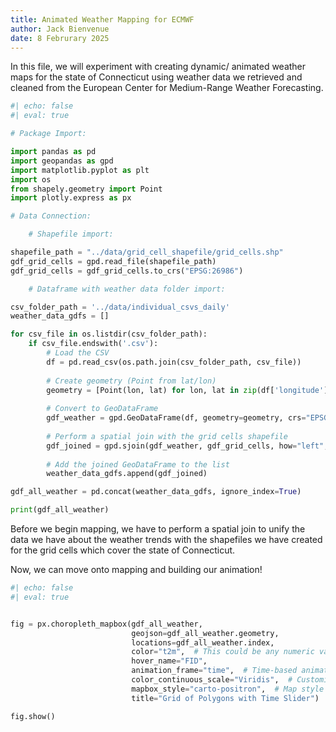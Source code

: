 ```yaml
---
title: Animated Weather Mapping for ECMWF
author: Jack Bienvenue
date: 8 Februrary 2025
---
```


In this file, we will experiment with creating dynamic/ animated weather maps for the state of Connecticut using weather data we retrieved and cleaned from the European Center for Medium-Range Weather Forecasting.

``` python
#| echo: false
#| eval: true

# Package Import:

import pandas as pd
import geopandas as gpd
import matplotlib.pyplot as plt
import os
from shapely.geometry import Point
import plotly.express as px

# Data Connection:

    # Shapefile import:

shapefile_path = "../data/grid_cell_shapefile/grid_cells.shp"
gdf_grid_cells = gpd.read_file(shapefile_path)
gdf_grid_cells = gdf_grid_cells.to_crs("EPSG:26986")

    # Dataframe with weather data folder import:

csv_folder_path = '../data/individual_csvs_daily'
weather_data_gdfs = []

for csv_file in os.listdir(csv_folder_path):
    if csv_file.endswith('.csv'):
        # Load the CSV
        df = pd.read_csv(os.path.join(csv_folder_path, csv_file))
        
        # Create geometry (Point from lat/lon)
        geometry = [Point(lon, lat) for lon, lat in zip(df['longitude'], df['latitude'])]
        
        # Convert to GeoDataFrame
        gdf_weather = gpd.GeoDataFrame(df, geometry=geometry, crs="EPSG:26986")
        
        # Perform a spatial join with the grid cells shapefile
        gdf_joined = gpd.sjoin(gdf_weather, gdf_grid_cells, how="left", predicate="within")
        
        # Add the joined GeoDataFrame to the list
        weather_data_gdfs.append(gdf_joined)

gdf_all_weather = pd.concat(weather_data_gdfs, ignore_index=True)

print(gdf_all_weather)
```

Before we begin mapping, we have to perform a spatial join to unify the data we have about the weather trends with the shapefiles we have created for the grid cells which cover the state of Connecticut. 

Now, we can move onto mapping and building our animation!

``` python
#| echo: false
#| eval: true


fig = px.choropleth_mapbox(gdf_all_weather,
                           geojson=gdf_all_weather.geometry,
                           locations=gdf_all_weather.index,
                           color="t2m",  # This could be any numeric value you want to show
                           hover_name="FID",
                           animation_frame="time",  # Time-based animation
                           color_continuous_scale="Viridis",  # Customize color scale
                           mapbox_style="carto-positron",  # Map style
                           title="Grid of Polygons with Time Slider")

fig.show()
```